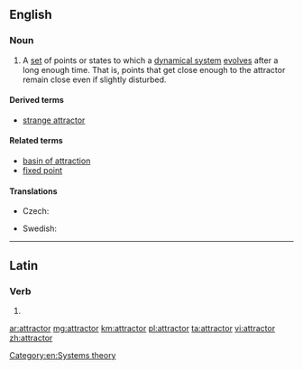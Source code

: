 ==English==
{{wikipedia}}

===Noun===
{{en-noun}}

# {{context|mathematics|physics}} A [[set]] of points or states to which a [[dynamical system]] [[evolve]]s after a long enough time.  That is, points that get close enough to the attractor remain close even if slightly disturbed.

====Derived terms====
* [[strange attractor]]

====Related terms====
* [[basin of attraction]]
* [[fixed point]]

====Translations====
{{trans-top|set of points or states to which a dynamical system evolves after a long enough time}}
* Czech: {{t-|cs|atraktor|m}}
{{trans-mid}}
* Swedish: {{t-|sv|attraktor|c}}
{{trans-bottom}}

[[Category:en:Systems theory]]

----

==Latin==

===Verb===
{{la-verb-form|attractor}}

# {{conjugation of|attracto|attractō|1|s|pres|pass|ind|lang=la}}

[[ar:attractor]]
[[mg:attractor]]
[[km:attractor]]
[[pl:attractor]]
[[ta:attractor]]
[[vi:attractor]]
[[zh:attractor]]